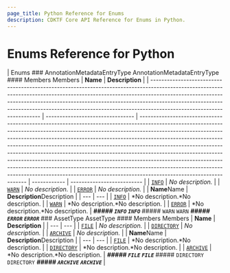 ```yaml
---
page_title: Python Reference for Enums
description: CDKTF Core API Reference for Enums in Python.
---
```


<!-- This file is generated through yarn generate-docs -->

# Enums Reference for Python

| Enums <a name="Enums" id="Enums"></a>### AnnotationMetadataEntryType <a name="AnnotationMetadataEntryType" id="cdktf.AnnotationMetadataEntryType"></a>AnnotationMetadataEntryType <a name="AnnotationMetadataEntryType" id="cdktf.AnnotationMetadataEntryType"></a>#### Members <a name="Members" id="Members"></a>Members <a name="Members" id="Members"></a> | **Name**                         | **Description**                                                                                                                                                                                                                                                                                                                                                                                                                                                                                                                                                                                                                                                                       |
| -------------------------------------------------------------------------------------------------------------------------------------------------------------------------------------------------------------------------------------------------------------------------------------------------------------------------------------------------------------- | -------------------------------- | ------------------------------------------------------------------------------------------------------------------------------------------------------------------------------------------------------------------------------------------------------------------------------------------------------------------------------------------------------------------------------------------------------------------------------------------------------------------------------------------------------------------------------------------------------------------------------------------------------------------------------------------------------------------------------------- | ------------ | -------------------------- |
| <code><a href="#cdktf.AnnotationMetadataEntryType.INFO">INFO</a></code>                                                                                                                                                                                                                                                                                        | _No description._                |
| <code><a href="#cdktf.AnnotationMetadataEntryType.WARN">WARN</a></code>                                                                                                                                                                                                                                                                                        | _No description._                |
| <code><a href="#cdktf.AnnotationMetadataEntryType.ERROR">ERROR</a></code>                                                                                                                                                                                                                                                                                      | _No description._                |                                                                                                                                                                                                                                                                                                                                                                                                                                                                                                                                                                                                                                                                                       | **Name**Name | **Description**Description |
| ---                                                                                                                                                                                                                                                                                                                                                            | ---                              |
| <code><a href="#cdktf.AnnotationMetadataEntryType.INFO">INFO</a></code>                                                                                                                                                                                                                                                                                        | *No description.*No description. |
| <code><a href="#cdktf.AnnotationMetadataEntryType.WARN">WARN</a></code>                                                                                                                                                                                                                                                                                        | *No description.*No description. |
| <code><a href="#cdktf.AnnotationMetadataEntryType.ERROR">ERROR</a></code>                                                                                                                                                                                                                                                                                      | *No description.*No description. | **_##### `INFO` <a name="INFO" id="cdktf.AnnotationMetadataEntryType.INFO"></a>`INFO` <a name="INFO" id="cdktf.AnnotationMetadataEntryType.INFO"></a>_**##### `WARN` <a name="WARN" id="cdktf.AnnotationMetadataEntryType.WARN"></a>`WARN` <a name="WARN" id="cdktf.AnnotationMetadataEntryType.WARN"></a>**_##### `ERROR` <a name="ERROR" id="cdktf.AnnotationMetadataEntryType.ERROR"></a>`ERROR` <a name="ERROR" id="cdktf.AnnotationMetadataEntryType.ERROR"></a>_**### AssetType <a name="AssetType" id="cdktf.AssetType"></a>AssetType <a name="AssetType" id="cdktf.AssetType"></a>#### Members <a name="Members" id="Members"></a>Members <a name="Members" id="Members"></a> | **Name**     | **Description**            |
| ---                                                                                                                                                                                                                                                                                                                                                            | ---                              |
| <code><a href="#cdktf.AssetType.FILE">FILE</a></code>                                                                                                                                                                                                                                                                                                          | _No description._                |
| <code><a href="#cdktf.AssetType.DIRECTORY">DIRECTORY</a></code>                                                                                                                                                                                                                                                                                                | _No description._                |
| <code><a href="#cdktf.AssetType.ARCHIVE">ARCHIVE</a></code>                                                                                                                                                                                                                                                                                                    | _No description._                |                                                                                                                                                                                                                                                                                                                                                                                                                                                                                                                                                                                                                                                                                       | **Name**Name | **Description**Description |
| ---                                                                                                                                                                                                                                                                                                                                                            | ---                              |
| <code><a href="#cdktf.AssetType.FILE">FILE</a></code>                                                                                                                                                                                                                                                                                                          | *No description.*No description. |
| <code><a href="#cdktf.AssetType.DIRECTORY">DIRECTORY</a></code>                                                                                                                                                                                                                                                                                                | *No description.*No description. |
| <code><a href="#cdktf.AssetType.ARCHIVE">ARCHIVE</a></code>                                                                                                                                                                                                                                                                                                    | *No description.*No description. | **_##### `FILE` <a name="FILE" id="cdktf.AssetType.FILE"></a>`FILE` <a name="FILE" id="cdktf.AssetType.FILE"></a>_**##### `DIRECTORY` <a name="DIRECTORY" id="cdktf.AssetType.DIRECTORY"></a>`DIRECTORY` <a name="DIRECTORY" id="cdktf.AssetType.DIRECTORY"></a>**_##### `ARCHIVE` <a name="ARCHIVE" id="cdktf.AssetType.ARCHIVE"></a>`ARCHIVE` <a name="ARCHIVE" id="cdktf.AssetType.ARCHIVE"></a>_**                                                                                                                                                                                                                                                                                |
